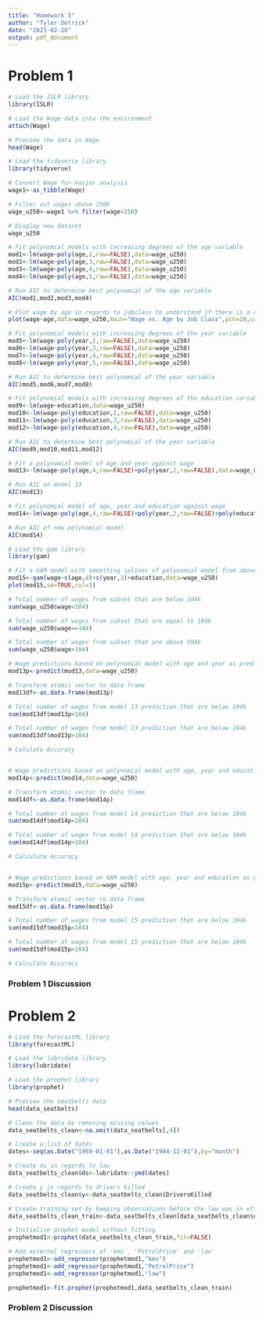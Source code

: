 ```yaml
---
title: "Homework 5"
author: "Tyler Detrick"
date: "2023-02-20"
output: pdf_document
---
```


# Problem 1
```r
# Load the ISLR library
library(ISLR)

# Load the Wage data into the environment
attach(Wage)

# Preview the data in Wage
head(Wage)

# Load the tidyverse library
library(tidyverse)

# Convert Wage for easier analysis
wage1<-as_tibble(Wage)

# Filter out wages above 250K
wage_u250<-wage1 %>% filter(wage<250)

# Display new dataset
wage_u250

# Fit polynomial models with increasing degrees of the age variable
mod1<-lm(wage~poly(age,2,raw=FALSE),data=wage_u250)
mod2<-lm(wage~poly(age,3,raw=FALSE),data=wage_u250)
mod3<-lm(wage~poly(age,4,raw=FALSE),data=wage_u250)
mod4<-lm(wage~poly(age,5,raw=FALSE),data=wage_u250)

# Run AIC to determine best polynomial of the age variable
AIC(mod1,mod2,mod3,mod4)

# Plot wage by age in regards to jobclass to understand if there is a relationship between these two variables
plot(wage~age,data=wage_u250,main="Wage vs. Age by Job Class",pch=20,col=jobclass)

# Fit polynomial models with increasing degrees of the year variable
mod5<-lm(wage~poly(year,2,raw=FALSE),data=wage_u250)
mod6<-lm(wage~poly(year,3,raw=FALSE),data=wage_u250)
mod7<-lm(wage~poly(year,4,raw=FALSE),data=wage_u250)
mod8<-lm(wage~poly(year,5,raw=FALSE),data=wage_u250)

# Run AIC to determine best polynomial of the year variable
AIC(mod5,mod6,mod7,mod8)

# Fit polynomial models with increasing degrees of the education variable
mod9<-lm(wage~education,data=wage_u250)
mod10<-lm(wage~poly(education,2,raw=FALSE),data=wage_u250)
mod11<-lm(wage~poly(education,3,raw=FALSE),data=wage_u250)
mod12<-lm(wage~poly(education,4,raw=FALSE),data=wage_u250)

# Run AIC to determine best polynomial of the year variable
AIC(mod9,mod10,mod11,mod12)

# Fit a polynomial model of age and year against wage
mod13<-lm(wage~poly(age,4,raw=FALSE)+poly(year,2,raw=FALSE),data=wage_u250)

# Run AIC on model 13
AIC(mod13)

# Fit polynomial model of age, year and education against wage
mod14<-lm(wage~poly(age,4,raw=FALSE)+poly(year,2,raw=FALSE)+poly(education,2,raw=FALSE),data=wage_u250)

# Run AIC of new polynomial model
AIC(mod14)

# Load the gam library
library(gam)

# Fit a GAM model with smoothing splines of polynomial model from above
mod15<-gam(wage~s(age,4)+s(year,3)+education,data=wage_u250)
plot(mod15,se=TRUE,col=3)

# Total number of wages from subset that are below 104k
sum(wage_u250$wage<104)

# Total number of wages from subset that are equal to 104k
sum(wage_u250$wage==104)

# Total number of wages from subset that are above 104k
sum(wage_u250$wage>104)

# Wage predictions based on polynomial model with age and year as predictors
mod13p<-predict(mod13,data=wage_u250)

# Transform atomic vector to data frame
mod13df<-as.data.frame(mod13p)

# Total number of wages from model 13 prediction that are below 104k
sum(mod13df$mod13p<104)

# Total number of wages from model 13 prediction that are below 104k
sum(mod13df$mod13p>104)

# Calulate Accuracy


# Wage predictions based on polynomial model with age, year and education as predictors
mod14p<-predict(mod14,data=wage_u250)

# Transform atomic vector to data frame
mod14df<-as.data.frame(mod14p)

# Total number of wages from model 14 prediction that are below 104k
sum(mod14df$mod14p<104)

# Total number of wages from model 14 prediction that are below 104k
sum(mod14df$mod14p>104)

# Calculate Accuracy


# Wage predictions based on GAM model with age, year and education as predictors
mod15p<-predict(mod15,data=wage_u250)

# Transform atomic vector to data frame
mod15df<-as.data.frame(mod15p)

# Total number of wages from model 15 prediction that are below 104k
sum(mod15df$mod15p<104)

# Total number of wages from model 15 prediction that are below 104k
sum(mod15df$mod15p>104)

# Calculate Accuracy


```
### Problem 1 Discussion

# Problem 2
```r
# Load the forecastML library
library(forecastML)

# Load the lubridate library
library(lubridate)

# Load the prophet library
library(prophet)

# Preview the seatbelts data
head(data_seatbelts)

# Clean the data by removing missing values
data_seatbelts_clean<-na.omit(data_seatbelts[,4])

# Create a list of dates
dates<-seq(as.Date("1969-01-01"),as.Date("1984-12-01"),by="month")

# Create ds in regards to law
data_seatbelts_clean$ds<-lubridate::ymd(dates)

# Create y in regards to drivers killed
data_seatbelts_clean$y<-data_seatbelts_clean$DriversKilled

# Create training set by keeping observations before the law was in effect
data_seatbelts_clean_train<-data_seatbelts_clean[data_seatbelts_clean$ds<ymd("1983131"),]

# Initialize prophet model without fitting
prophetmod1<-prophet(data_seatbelts_clean_train,fit=FALSE)

# Add external regressors of 'kms', 'PetrolPrice' and 'law'
prophetmod1<-add_regressor(prophetmod1,"kms")
prophetmod1<-add_regressor(prophetmod1,"PetrolPrice")
prophetmod1<-add_regressor(prophetmod1,"law")

prophetmod1<-fit.prophet(prophetmod1,data_seatbelts_clean_train)
```

### Problem 2 Discussion

